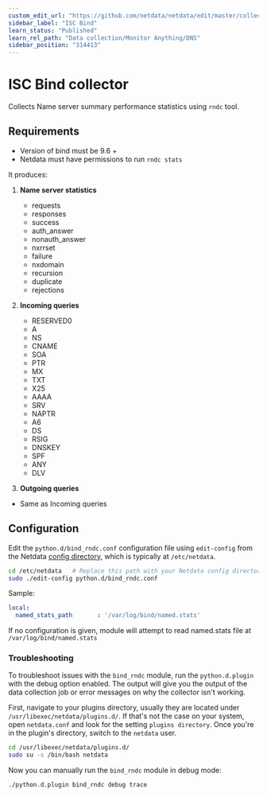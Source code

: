 ```yaml
---
custom_edit_url: "https://github.com/netdata/netdata/edit/master/collectors/python.d.plugin/bind_rndc/README.md"
sidebar_label: "ISC Bind"
learn_status: "Published"
learn_rel_path: "Data collection/Monitor Anything/DNS"
sidebar_position: "314413"
---
```



# ISC Bind collector

Collects Name server summary performance statistics using `rndc` tool.

## Requirements

-   Version of bind must be 9.6 +
-   Netdata must have permissions to run `rndc stats`

It produces:

1.  **Name server statistics**

    -   requests
    -   responses
    -   success
    -   auth_answer
    -   nonauth_answer
    -   nxrrset
    -   failure
    -   nxdomain
    -   recursion
    -   duplicate
    -   rejections

2.  **Incoming queries**

    -   RESERVED0
    -   A
    -   NS
    -   CNAME
    -   SOA
    -   PTR
    -   MX
    -   TXT
    -   X25
    -   AAAA
    -   SRV
    -   NAPTR
    -   A6
    -   DS
    -   RSIG
    -   DNSKEY
    -   SPF
    -   ANY
    -   DLV

3.  **Outgoing queries**

-   Same as Incoming queries

## Configuration

Edit the `python.d/bind_rndc.conf` configuration file using `edit-config` from the Netdata [config
directory](/docs/getting-started/manage-and-configure/configuration), which is typically at `/etc/netdata`.

```bash
cd /etc/netdata   # Replace this path with your Netdata config directory, if different
sudo ./edit-config python.d/bind_rndc.conf
```

Sample:

```yaml
local:
  named_stats_path       : '/var/log/bind/named.stats'
```

If no configuration is given, module will attempt to read named.stats file  at `/var/log/bind/named.stats`




### Troubleshooting

To troubleshoot issues with the `bind_rndc` module, run the `python.d.plugin` with the debug option enabled. The 
output will give you the output of the data collection job or error messages on why the collector isn't working.

First, navigate to your plugins directory, usually they are located under `/usr/libexec/netdata/plugins.d/`. If that's 
not the case on your system, open `netdata.conf` and look for the setting `plugins directory`. Once you're in the 
plugin's directory, switch to the `netdata` user.

```bash
cd /usr/libexec/netdata/plugins.d/
sudo su -s /bin/bash netdata
```

Now you can manually run the `bind_rndc` module in debug mode:

```bash
./python.d.plugin bind_rndc debug trace
```

